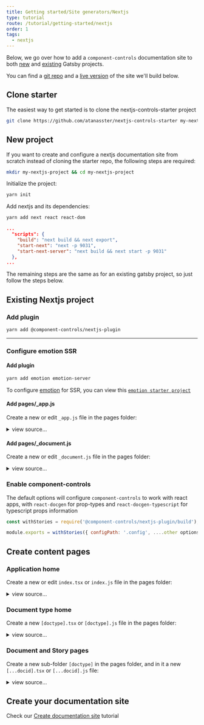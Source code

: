 ```yaml
---
title: Getting started/Site generators/Nextjs
type: tutorial
route: /tutorial/getting-started/nextjs
order: 1
tags:
  - nextjs
---
```


Below, we go over how to add a `component-controls` documentation site to both [new](#new-project) and [existing](#existing-nextjs-project) Gatsby projects.

You can find a [git repo](https://github.com/atanasster/nextjs-controls-starter) and a [live version](https://nextjs-controls-starter.netlify.app/) of the site we'll build below.

## Clone starter

The easiest way to get started is to clone the nextjs-controls-starter project

```sh
git clone https://github.com/atanasster/nextjs-controls-starter my-nextjs-project
```


## New project

If you want to create and configure a nextjs documentation site from scratch instead of cloning the starter repo, the following steps are required:

```sh
mkdir my-nextjs-project && cd my-nextjs-project
```

Initialize the project:

```sh
yarn init
```

Add nextjs and its dependencies:

```sh
yarn add next react react-dom
```

```json:title=package.json
...
  "scripts": {
    "build": "next build && next export",
    "start-next": "next -p 9031",
    "start-next-server": "next build && next start -p 9031"
  },
...
```

The remaining steps are the same as for an existing gatsby project, so just follow the steps below.


## Existing Nextjs project

### Add plugin

```sh
yarn add @component-controls/nextjs-plugin
```

<hr />

### Configure emotion SSR

#### Add plugin

```sh
yarn add emotion emotion-server
```


To configure [emotion](https://emotion.sh/docs/introduction) for SSR, you can view this [`emotion starter project`](https://github.com/vercel/next.js/tree/canary/examples/with-emotion/pages)

#### Add pages/_app.js

Create a new or edit `_app.js` file in the pages folder:

<details>
  <summary>view source...</summary>

```js:title=pages/_app.js
import React from 'react';
import NextApp from 'next/app';
import { CacheProvider } from '@emotion/core';

// Use only { cache } from 'emotion'. Don't use { css }.
import { cache } from 'emotion';

export default class App extends NextApp {
  render() {
    const { Component, pageProps } = this.props;
    return (
      <CacheProvider value={cache}>
        <Component {...pageProps} />
      </CacheProvider>
    );
  }
}
```

</details>

#### Add pages/_document.js

Create a new or edit `_document.js` file in the pages folder:

<details>
  <summary>view source...</summary>

```js:title=pages/_document.js
import React from 'react';
import Document, { Head, Main, NextScript } from 'next/document';
import { extractCritical } from 'emotion-server';

export default class MyDocument extends Document {
  static async getInitialProps(ctx) {
    const initialProps = await Document.getInitialProps(ctx);
    const styles = extractCritical(initialProps.html);
    return {
      ...initialProps,
      styles: (
        <>
          {initialProps.styles}
          <style
            data-emotion-css={styles.ids.join(' ')}
            dangerouslySetInnerHTML={{ __html: styles.css }}
          />
        </>
      ),
    };
  }

  render() {
    return (
      <html>
        <Head />
        <body>
          <Main />
          <NextScript />
        </body>
      </html>
    );
  }
}
```
</details>


### Enable component-controls

The default options will configure `component-controls` to work with react apps,  with `react-docgen` for prop-types and `react-docgen-typescript` for typescript props information

```js:title=next.config.js
const withStories = require('@component-controls/nextjs-plugin/build');

module.exports = withStories({ configPath: '.config', ....other options });
```

## Create content pages

### Application home

Create a new or edit `index.tsx` or `index.js` file in the pages folder:

<details>
  <summary>view source...</summary>

```jsx:title=pages/index.tsx
import React, { FC } from 'react';
import { GetStaticProps } from 'next';
import { DocType, defDocType } from '@component-controls/core';
import { DocPage } from '@component-controls/app';
import { Layout, store, getIndexPage } from '@component-controls/nextjs-plugin';

interface PageListProps {
  type: DocType;
  docId?: string;
}

const HomePage: FC<PageListProps> = ({ type = defDocType, docId }) => {
  return (
    <Layout docId={docId}>
      <DocPage type={type} />
    </Layout>
  );
};

export const getStaticProps: GetStaticProps = async () => {
  const homePage = getIndexPage(store);
  const { docId = null, type = null } = homePage;
  return { props: { docId, type } };
};

export default HomePage;
```

</details>

### Document type home

Create a new `[doctype].tsx` or `[doctype].js` file in the pages folder:

<details>
  <summary>view source...</summary>

```jsx:title=pages/[doctype].tsx
import React, { FC } from 'react';
import { GetStaticProps, GetStaticPaths } from 'next';
import { DocType, defDocType } from '@component-controls/core';
import { DocumentHomePage } from '@component-controls/app';
import {
  Layout,
  store,
  getHomePagesPaths,
  getDocHomePage,
} from '@component-controls/nextjs-plugin';

interface PageListProps {
  type: DocType;
  docId?: string;
  storyId?: string;
}

const DocHomeTemplate: FC<PageListProps> = ({
  type = defDocType,
  docId,
  storyId,
}) => {
  return (
    <Layout docId={docId} storyId={storyId}>
      <DocumentHomePage type={type} />
    </Layout>
  );
};

export const getStaticPaths: GetStaticPaths = async () => {
  return { paths: getHomePagesPaths(store), fallback: false };
};

export const getStaticProps: GetStaticProps = async ({ params }) => {
  const { doctype: basepath } = params as { doctype: string };
  const page = getDocHomePage(store, basepath);
  const { type = null, docId = null, storyId = null } = page || {};
  return { props: { docId, storyId, type } };
};

export default DocHomeTemplate;
```
</details>

### Document and Story pages

Create a new sub-folder `[doctype]` in the pages folder, and in it a new `[...docid].tsx` or `[...docid].js` file:

<details>
  <summary>view source...</summary>

```jsx:title=pages/[doctype]/[...docid].tsx
import React, { FC } from 'react';
import { GetStaticProps, GetStaticPaths } from 'next';
import { DocPage } from '@component-controls/app';
import { DocType } from '@component-controls/core';
import {
  Layout,
  store,
  getDocPagesPaths,
  getDocPage,
} from '@component-controls/nextjs-plugin';

interface DocPageProps {
  docId?: string;
  storyId?: string;
  type: DocType;
  activeTab?: string;
  category?: string;
}

const DocPageTemplate: FC<DocPageProps> = ({
  docId,
  storyId,
  type,
  category,
}) => {
  return (
    <Layout docId={docId} storyId={storyId}>
      <DocPage type={type} category={category} />
    </Layout>
  );
};

export const getStaticPaths: GetStaticPaths = async () => {
  return { paths: getDocPagesPaths(store), fallback: false };
};

export const getStaticProps: GetStaticProps = async ({ params }) => {
  const { doctype, docid } = params as { doctype: string; docid: string[] };
  const page = getDocPage(store, doctype, docid);
  const {
    type = null,
    docId = null,
    storyId = null,
    category = null,
    activeTab = null,
  } = page || {};
  return { props: { docId, type, storyId, category, activeTab } };
};

export default DocPageTemplate;
```
</details>

## Create your documentation site

Check our [Create documentation site](/tutorial/getting-started/documentation-site) tutorial